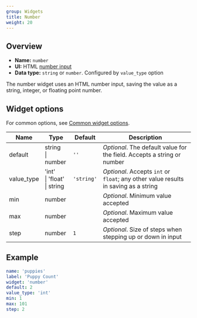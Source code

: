 ```yaml
---
group: Widgets
title: Number
weight: 20
---
```


## Overview

- **Name:** `number`
- **UI:** HTML [number input](https://developer.mozilla.org/en-US/docs/Web/HTML/Element/input/number)
- **Data type:** `string` or `number`. Configured by `value_type` option

The number widget uses an HTML number input, saving the value as a string, integer, or floating point number.

## Widget options

For common options, see [Common widget options](/docs/widgets#common-widget-options).

| Name       | Type                                 | Default    | Description                                                                         |
| ---------- | ------------------------------------ | ---------- | ----------------------------------------------------------------------------------- |
| default    | string<br />\| number                | `''`       | _Optional_. The default value for the field. Accepts a string or number             |
| value_type | 'int'<br />\| 'float'<br />\| string | `'string'` | _Optional_. Accepts `int` or `float`; any other value results in saving as a string |
| min        | number                               |            | _Optional_. Minimum value accepted                                                  |
| max        | number                               |            | _Optional_. Maximum value accepted                                                  |
| step       | number                               | `1`        | _Optional_. Size of steps when stepping up or down in input                         |

## Example

```yaml
name: 'puppies'
label: 'Puppy Count'
widget: 'number'
default: 2
value_type: 'int'
min: 1
max: 101
step: 2
```
